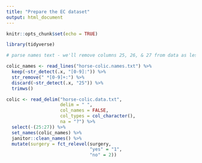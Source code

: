```yaml
---
title: "Prepare the EC dataset"
output: html_document
---
```


```r
knitr::opts_chunk$set(echo = TRUE)
```
```r
library(tidyverse)
```

```r
# parse names text - we'll remove columns 25, 26, & 27 from data as lesion and hard to parse

colic_names <- read_lines("horse-colic.names.txt") %>% 
  keep(~str_detect(.x, "[0-9]:")) %>% 
  str_remove(" *[0-9]+:") %>% 
  discard(~str_detect(.x, "25")) %>% 
  trimws()
```

```r
colic <- read_delim("horse-colic.data.txt",
                    delim = " ",
                    col_names = FALSE,
                    col_types = col_character(),
                    na = "?") %>% 
  select(-(25:27)) %>% 
  set_names(colic_names) %>% 
  janitor::clean_names() %>% 
  mutate(surgery = fct_relevel(surgery,
                               "yes" = "1",
                               "no" = 2))



```


